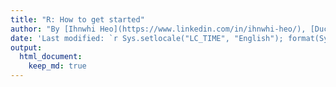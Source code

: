 ```yaml
---
title: "R: How to get started"
author: "By [Ihnwhi Heo](https://www.linkedin.com/in/ihnwhi-heo/), [Duco Veen](https://www.ducoveen.com/), and [Rens van de Schoot](https://www.rensvandeschoot.com/)"
date: 'Last modified: `r Sys.setlocale("LC_TIME", "English"); format(Sys.time(), "%d %B %Y")`'
output:
  html_document:
    keep_md: true
---
```


